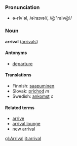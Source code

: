 ===Pronunciation===
*ə-rīv'əl, /əˈraɪvəl/, /@"raIv@l/

===Noun===
'''arrival''' ([[arrivals]])

====Antonyms====
*[[departure]]

====Translations====

*Finnish: [[saapuminen]]
*Slovak: [[príchod]] ''m''
*Swedish: [[ankomst]] ''c''


====Related terms====
*[[arrive]]
*[[arrival lounge]]
*[[new arrival]]

[[gl:Arrival]]
[[it:arrival]]